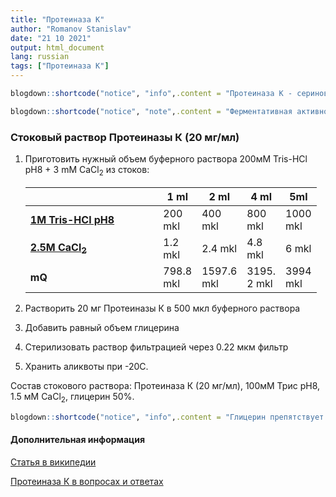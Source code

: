 ```yaml
---
title: "Протеиназа К"
author: "Romanov Stanislav"
date: "21 10 2021"
output: html_document
lang: russian
tags: ["Протеиназа К"]
---
```


```r

blogdown::shortcode("notice", "info",.content = "Протеиназа К - сериновая протеаза широкого спектра. Обнаружена в 1974 году в экстракте грибка Engyodontium album (Tritirachium album). Протеиназа К не обладает специфичностью и расщепляет широкий спектр белков, включая кератин, РНКазы и ДНКазы.")

blogdown::shortcode("notice", "note",.content = "Ферментативная активность протеиназы К осуществляется в присутсвии ионов кальция. В отсутствие Ca, или под действием хелатирующих агентов активность фермента снижается не полностю (на 80%), что позволяет очищать препараты ДНК в присутсвие ЭДТА. Кальций при этом, необходим для увеличения стабильности фермента и препятствует автолизу. Детергенты (0.5-1% SDS), соли гуанидина или мочевина, а также нагревание увеличивают доступность белков для фермента и ускоряют гидролиз. Активность фермента поддерживается в широком спектре pH, оптимум достигается при pH 8. Оптимальная температура 50-65С, хотя температура выше 65С ингибирует реакцию. Инактивация фермента возможна нагреванием до 95С (10мин), а также добавлением PMSF. Стоковые растворы готовят, как правило, в буферном растворе с добавлением Ca и концентрацией фермента 20 мг/мл.")

```

### Стоковый раствор Протеиназы К (20 мг/мл)

1.  Приготовить нужный объем буферного раствора 200мМ Tris-HCl pH8 + 3 mM CaCl~2~ из стоков:

    +----------------------------------------------------------+-------------+-------------+--------------+-------------+
    |                                                          | 1 ml        | 2 ml        | 4 ml         | 5ml         |
    +==========================================================+=============+=============+==============+=============+
    | [**1M Tris-HCl pH8**](/public/LabReagents/Buffers/Tris/) | 200 mkl     | 400 mkl     | 800 mkl      | 1000 mkl    |
    +----------------------------------------------------------+-------------+-------------+--------------+-------------+
    | [**2.5M CaCl~2~**](/labreagents/buffers/сacl2/)          | 1.2 mkl     | 2.4 mkl     | 4.8 mkl      | 6 mkl       |
    +----------------------------------------------------------+-------------+-------------+--------------+-------------+
    | **mQ**                                                   | 798.8 mkl   | 1597.6 mkl  | 3195\. 2 mkl | 3994 mkl    |
    +----------------------------------------------------------+-------------+-------------+--------------+-------------+

2.  Растворить 20 мг Протеиназы К в 500 мкл буферного раствора

3.  Добавить равный объем глицерина

4.  Стерилизовать раствор фильтрацией через 0.22 мкм фильтр

5.  Хранить аликвоты при -20С.

Состав стокового раствора: Протеиназа К (20 мг/мл), 100мМ Трис pH8, 1.5 мМ CaCl~2~, глицерин 50%.

```r
blogdown::shortcode("notice", "info",.content = "Глицерин препятствует заморозке. При необходимости вместо глицерина можно добавить равный объем mQ. Замороженные стоковые растворы нужно аликвотировать, так как фермент недостаточно устойчив к множественным заморозкам-разморозкам.")
```

#### Дополнительная информация

[Статья в википедии](https://en.wikipedia.org/wiki/Proteinase_K)

[Протеиназа К в вопросах и ответах](https://www.goldbio.com/articles/article/20-answers-to-important-proteinase-k-questions-plus-free-printable-fact-sheet)
